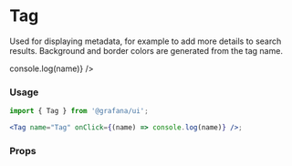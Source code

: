 
<Meta title="MDX|Tag" component={Tag} />

# Tag

Used for displaying metadata, for example to add more details to search results. Background and border colors are generated from the tag name.

<Preview>
  <div>
    <Tag name="Tag" onClick={(name) => console.log(name)} />
  </div>
</Preview>

### Usage

```jsx
import { Tag } from '@grafana/ui';

<Tag name="Tag" onClick={(name) => console.log(name)} />;
```

### Props

<ArgTypes of={Tag} />

